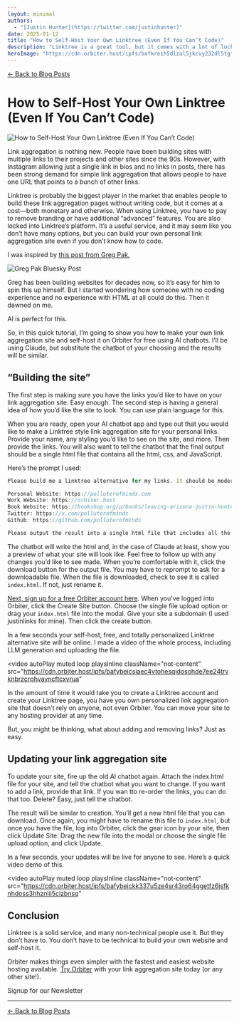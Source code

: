```yaml
---
layout: minimal
authors:
  - "[Justin Hunter](https://twitter.com/justinhunter)"
date: 2025-01-12
title: "How to Self-Host Your Own Linktree (Even If You Can’t Code)"
description: "Linktree is a great tool, but it comes with a lot of lock-in and bloat. You can self-host your own version without knowing how to code."
heroImage: "https://cdn.orbiter.host/ipfs/bafkreih5dlzul5jkcvy232dl5tgtwoks5arlkpvvtsbpxhkjjy5hxlxzci"
---
```



[← Back to Blog Posts](/blog)

# How to Self-Host Your Own Linktree (Even If You Can’t Code)

![How to Self-Host Your Own Linktree (Even If You Can’t Code)](https://cdn.orbiter.host/ipfs/bafkreih5dlzul5jkcvy232dl5tgtwoks5arlkpvvtsbpxhkjjy5hxlxzci)

Link aggregation is nothing new. People have been building sites with multiple links to their projects and other sites since the 90s. However, with Instagram allowing just a single link in bios and no links in posts, there has been strong demand for simple link aggregation that allows people to have one URL that points to a bunch of other links.

Linktree is probably the biggest player in the market that enables people to build these link aggregation pages without writing code, but it comes at a cost—both monetary and otherwise. When using Linktree, you have to pay to remove branding or have additional “advanced” features. You are also locked into Linktree’s platform. It’s a useful service, and it may seem like you don’t have many options, but you can build your own personal link aggregation site even if you don’t know how to code.

I was inspired by [this post from Greg Pak.](https://bsky.app/profile/gregpak.net/post/3lfhwdb3nps24)

![Greg Pak Bluesky Post](https://cdn.orbiter.host/ipfs/bafkreiefufsrwmk4ktfmqaq6ode6mz4pcol4i2dvkw2zsfka35i57xmaoi)

Greg has been building websites for decades now, so it’s easy for him to spin this up himself. But I started wondering how someone with no coding experience and no experience with HTML at all could do this. Then it dawned on me.

AI is perfect for this.

So, in this quick tutorial, I’m going to show you how to make your own link aggregation site and self-host it on Orbiter for free using AI chatbots. I’ll be using Claude, but substitute the chatbot of your choosing and the results will be similar.

## “Building the site”

The first step is making sure you have the links you’d like to have on your link aggregation site. Easy enough. The second step is having a general idea of how you’d like the site to look. You can use plain language for this.

When you are ready, open your AI chatbot app and type out that you would like to make a Linktree style link aggregation site for your personal links. Provide your name, any styling you’d like to see on the site, and more. Then provide the links. You will also want to tell the chatbot that the final output should be a single html file that contains all the html, css, and JavaScript.

Here’s the prompt I used:

```jsx
Please build me a linktree alternative for my links. It should be modern and responsive. No images. My name is Justin Hunter, and here are my links:

Personal Website: https://polluterofminds.com
Work Website: https://orbiter.host
Book Website: https://bookshop.org/p/books/leaving-arizona-justin-hunter/14825776?ean=9781952050022
Twitter: https://x.com/polluterofminds
Github: https://github.com/polluterofminds

Please output the result into a single html file that includes all the html, css, and js. The file should be called index.html.
```

The chatbot will write the html and, in the case of Claude at least, show you a preview of what your site will look like. Feel free to follow up with any changes you’d like to see made. When you’re comfortable with it, click the download button for the output file. You may have to reprompt to ask for a downloadable file. When the file is downloaded, check to see it is called `index.html`. If not, just rename it.

[Next, sign up for a free Orbiter account here](https://orbiter.host/pricing). When you’ve logged into Orbiter, click the Create Site button. Choose the single file upload option or drag your `index.html` file into the modal. Give your site a subdomain (I used justinlinks for mine). Then click the create button.

In a few seconds your self-host, free, and totally personalized Linktree alternative site will be online. I made a video of the whole process, including LLM generation and uploading the file.

<video
  autoPlay
  muted
  loop
  playsInline
  className="not-content"
  src="https://cdn.orbiter.host/ipfs/bafybeicsiaec4vtohesqidosohde7ee24trvknbrzcrphvayncftcxvrua"
></video>

In the amount of time it would take you to create a Linktree account and create your Linktree page, you have you own personalized link aggregation site that doesn’t rely on anyone, not even Orbiter. You can move your site to any hosting provider at any time.

But, you might be thinking, what about adding and removing links? Just as easy.

## Updating your link aggregation site

To update your site, fire up the old AI chatbot again. Attach the index.html file for your site, and tell the chatbot what you want to change. If you want to add a link, provide that link. If you wan tto re-order the links, you can do that too. Delete? Easy, just tell the chatbot.

The result will be similar to creation. You’ll get a new html file that you can download. Once again, you might have to rename this file to `index.html`, but once you have the file, log into Orbiter, click the gear icon by your site, then click Update Site. Drag the new file into the modal or choose the single file upload option, and click Update.

In a few seconds, your updates will be live for anyone to see. Here’s a quick video demo of this.

<video
  autoPlay
  muted
  loop
  playsInline
  className="not-content"
  src="https://cdn.orbiter.host/ipfs/bafybeickk337u5ze4sr43ro64ggetfz6jsfknhdoss3hhznlii5cizbnsq"
></video>

## Conclusion

Linktree is a solid service, and many non-technical people use it. But they don’t have to. You don’t have to be technical to build your own website and self-host it.

Orbiter makes things even simpler with the fastest and easiest website hosting available. [Try Orbiter](https://orbiter.host) with your link aggregation site today (or any other site!).

<div className="flex items-center flex-col gap-2 justify-center">
	<p className="font-bold">Signup for our Newsletter</p>
	<NewsletterForm />
</div>

---

[← Back to Blog Posts](/blog)
